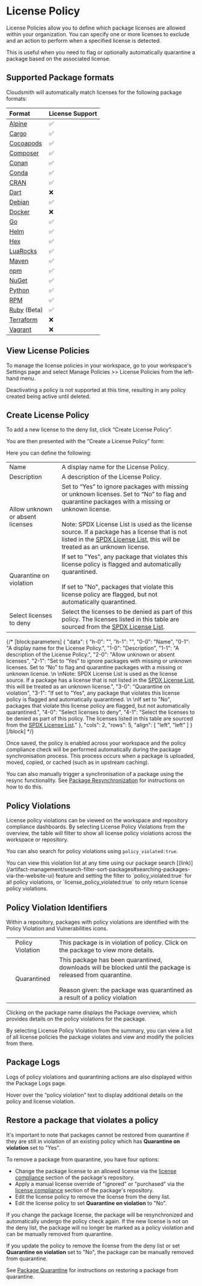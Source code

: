 

# License Policy

License Policies allow you to define which package licenses are allowed within your organization. You can specify one or more licenses to exclude and an action to perform when a specified license is detected. 

This is useful when you need to flag or optionally automatically quarantine a package based on the associated license. 

## Supported Package formats

Cloudsmith will automatically match licenses for the following package formats:

|Format|<div class="cs-center">License Support </div>|
|:---|:---|
|[Alpine](/formats/alpine-repository)| ✅ |
|[Cargo](/formats/cargo-registry)| ✅ |
|[Cocoapods](/formats/cocoapods-repository)| ✅ |
|[Composer](/formats/composer-repository)| ✅ |
|[Conan](/formats/conan-repository)| ✅ |
|[Conda](/formats/conda-repository)| ✅ |
|[CRAN](/formats/cran-repository)| ✅ |
|[Dart](/formats/dart-repository)| ❌ |
|[Debian](/formats/debian-repository)| ✅ |
|[Docker](/formats/docker-registry)| ❌ |
|[Go](/formats/go-registry)| ✅ |
|[Helm](/formats/helm-chart-repository)| ✅ |
|[Hex](/formats/hex-repository)| ✅ |
|[LuaRocks](/formats/luarocks-repository)| ✅ |
|[Maven](/formats/maven-repository)| ✅ |
|[npm](/formats/npm-registry)| ✅ |
|[NuGet](/formats/nuget-feed)| ✅ |
|[Python](/formats/python-repository)| ✅ |
|[RPM](/formats/redhat-repository)| ✅ |
|[Ruby](/formats/ruby-repository) (Beta)| ✅ |
|[Terraform](/formats/terraform-modules-repository)| ❌ |
|[Vagrant](/formats/vagrant-repository)| ❌ |

## View License Policies

To manage the license policies in your workspace, go to your workspace's Settings page and select Manage Policies >> License Policies from the left-hand menu.

<Note variant="warning">
  Deactivating a policy is not supported at this time, resulting in any policy created being active until deleted.
</Note>

<BlockImage src={img_settings_manage_license_policies} alt=""></BlockImage>

## Create License Policy

To add a new license to the deny list, click “Create License Policy”.

<BlockImage src={img_create_license} alt="Create License Policy Button"></BlockImage>

You are then presented with the “Create a License Policy” form:

<BlockImage src={img_create_license_policy_form} alt=""></BlockImage>

Here you can define the following:

|||
|:---|:---|
|Name|A display name for the License Policy.|
|Description|A description of the License Policy.|
|Allow unknown or absent licenses|Set to “Yes” to ignore packages with missing or unknown licenses. Set to “No” to flag and quarantine packages with a missing or unknown license.<br/><br/>Note: SPDX License List is used as the license source. If a package has a license that is not listed in the [SPDX License List](https://spdx.org/licenses/), this will be treated as an unknown license.|
|Quarantine on violation|If set to "Yes", any package that violates this license policy is flagged and automatically quarantined. <br/><br/>If set to "No", packages that violate this license policy are flagged, but not automatically quarantined.|
|Select licenses to deny|Select the licenses to be denied as part of this policy. The licenses listed in this table are sourced from the [SPDX License List](https://spdx.org/licenses/).|

{/* [block:parameters]
{
  "data": {
    "h-0": "",
    "h-1": "",
    "0-0": "Name",
    "0-1": "A display name for the License Policy.",
    "1-0": "Description",
    "1-1": "A description of the License Policy.",
    "2-0": "Allow unknown or absent licenses",
    "2-1": "Set to “Yes” to ignore packages with missing or unknown licenses. Set to “No” to flag and quarantine packages with a missing or unknown license.  \n  \nNote: SPDX License List is used as the license source. If a package has a license that is not listed in the [SPDX License List](https://spdx.org/licenses/), this will be treated as an unknown license.",
    "3-0": "Quarantine on violation",
    "3-1": "If set to \"Yes\", any package that violates this license policy is flagged and automatically quarantined.  \n  \nIf set to \"No\", packages that violate this license policy are flagged, but not automatically quarantined.",
    "4-0": "Select licenses to deny",
    "4-1": "Select the licenses to be denied as part of this policy. The licenses listed in this table are sourced from the [SPDX License List](https://spdx.org/licenses/)."
  },
  "cols": 2,
  "rows": 5,
  "align": [
    "left",
    "left"
  ]
}
[/block] */}


Once saved, the policy is enabled across your workspace and the policy compliance check will be performed automatically during the package synchronisation process. This process occurs when a package is uploaded, moved, copied, or cached (such as in upstream caching).

You can also manually trigger a synchronisation of a package using the resync functionality. See [Package Resynchronization](/artifact-management/resync-a-package) for instructions on how to do this. 

## Policy Violations

License policy violations can be viewed on the workspace and repository compliance dashboards. By selecting License Policy Violations from the overview, the table will filter to show all license policy violations across the workspace or repository. 

<BlockImage src={img_violation} alt="violated policy warning"></BlockImage>

You can also search for policy violations using `policy_violated:true`. 

<BlockImage src={img_search_policy_violations} alt="violated policy search"></BlockImage>

<Note variant="note">
  You can view this violation list at any time using our package search [(link)](/artifact-management/search-filter-sort-packages#searching-packages-via-the-website-ui) feature and setting the filter to `policy_violated:true` for all policy violations, or `license_policy_violated:true` to only return license policy violations.
</Note>

## Policy Violation Identifiers

Within a repository, packages with policy violations are identified with the Policy Violation and Vulnerabilities icons. 

<BlockImage src={img_icons} alt="Policy Violation Indicators"></BlockImage>

||||
|:---|:---|:---|
|<BlockImage src={imga351636_red_flag} alt=""></BlockImage>|Policy Violation|This package is in violation of policy. Click on the package to view more details.|
|<BlockImage src={imga40d9a3_quarantine_icon} alt=""></BlockImage>|Quarantined|This package has been quarantined, downloads will be blocked until the package is released from quarantine.<br/><br/>Reason given: the package was quarantined as a result of a policy violation|

Clicking on the package name displays the Package overview, which provides details on the policy violations for the package. 


<BlockImage src={img_view_policy_violation} alt="package page warning"></BlockImage>

By selecting License Policy Violation from the summary, you can view a list of all license policies the package violates and view and modify the policies from there.

<BlockImage src={img_edit_license_policy} alt=""></BlockImage>

## Package Logs

Logs of policy violations and quarantining actions are also displayed within the Package Logs page. 

<Note variant="note">
  Hover over the “policy violation” text to display additional details on the policy and license violation.
</Note>

## Restore a package that violates a policy

It's important to note that packages cannot be restored from quarantine if they are still in violation of an existing policy which has **Quarantine on violation** set to "Yes". 

To remove a package from quarantine, you have four options: 

- Change the package license to an allowed license via the [license compliance](/policy-management/license-compliance#edit-a-license) section of the package's repository.
- Apply a manual license override of "ignored" or "purchased" via the [license compliance](/policy-management/license-compliance#edit-a-license) section of the package's repository.
- Edit the license policy to remove the license from the deny list.
- Edit the license policy to set **Quarantine on violation** to "No".

If you change the package license, the package will be resynchronized and automatically undergo the policy check again. If the new license is not on the deny list, the package will no longer be marked as a policy violation and can be manually removed from quarantine.

If you update the policy to remove the license from the deny list or set **Quarantine on violation** set to "No", the package can be manually removed from quarantine.

See [Package Quarantine](/artifact-management/package-quarantine#release-from-quarantine) for instructions on restoring a package from quarantine.
